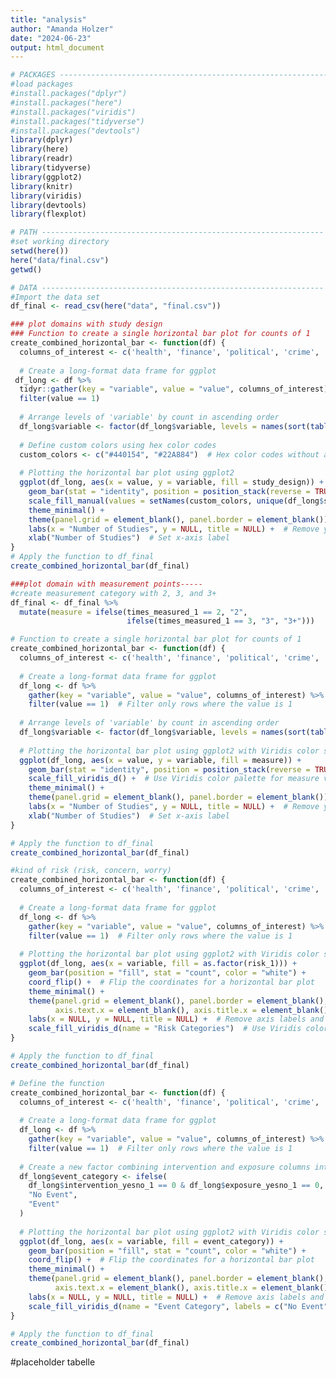 ```yaml
---
title: "analysis"
author: "Amanda Holzer"
date: "2024-06-23"
output: html_document
---
```


```r
# PACKAGES ---------------------------------------------------------------
#load packages 
#install.packages("dplyr")
#install.packages("here")
#install.packages("viridis")
#install.packages("tidyverse")
#install.packages("devtools")
library(dplyr)
library(here)
library(readr)
library(tidyverse)
library(ggplot2)
library(knitr)
library(viridis)
library(devtools)
library(flexplot)

# PATH ---------------------------------------------------------------
#set working directory
setwd(here())
here("data/final.csv")
getwd()

# DATA ---------------------------------------------------------------
#Import the data set
df_final <- read_csv(here("data", "final.csv"))
```

```r
### plot domains with study design
### Function to create a single horizontal bar plot for counts of 1
create_combined_horizontal_bar <- function(df) {
  columns_of_interest <- c('health', 'finance', 'political', 'crime', 'nature', 'nuclear', 'social')
  
  # Create a long-format data frame for ggplot
 df_long <- df %>%
  tidyr::gather(key = "variable", value = "value", columns_of_interest) %>%
  filter(value == 1)
  
  # Arrange levels of 'variable' by count in ascending order
  df_long$variable <- factor(df_long$variable, levels = names(sort(table(df_long$variable), decreasing = FALSE)))
  
  # Define custom colors using hex color codes
  custom_colors <- c("#440154", "#22A884")  # Hex color codes without alpha
  
  # Plotting the horizontal bar plot using ggplot2
  ggplot(df_long, aes(x = value, y = variable, fill = study_design)) +
    geom_bar(stat = "identity", position = position_stack(reverse = TRUE), color = NA) +  # Reverse the stacking order
    scale_fill_manual(values = setNames(custom_colors, unique(df_long$study_design))) +  # Apply custom colors to study_design levels
    theme_minimal() +
    theme(panel.grid = element_blank(), panel.border = element_blank()) +  # Remove grid lines and borders
    labs(x = "Number of Studies", y = NULL, title = NULL) +  # Remove y-axis label and title
    xlab("Number of Studies")  # Set x-axis label
}
# Apply the function to df_final
create_combined_horizontal_bar(df_final)
```



```r
###plot domain with measurement points-----
#create measurement category with 2, 3, and 3+
df_final <- df_final %>%
  mutate(measure = ifelse(times_measured_1 == 2, "2",
                          ifelse(times_measured_1 == 3, "3", "3+")))

# Function to create a single horizontal bar plot for counts of 1
create_combined_horizontal_bar <- function(df) {
  columns_of_interest <- c('health', 'finance', 'political', 'crime', 'nature', 'nuclear', 'social')
  
  # Create a long-format data frame for ggplot
  df_long <- df %>%
    gather(key = "variable", value = "value", columns_of_interest) %>%
    filter(value == 1)  # Filter only rows where the value is 1
  
  # Arrange levels of 'variable' by count in ascending order
  df_long$variable <- factor(df_long$variable, levels = names(sort(table(df_long$variable), decreasing = FALSE)))
  
  # Plotting the horizontal bar plot using ggplot2 with Viridis color scale
  ggplot(df_long, aes(x = value, y = variable, fill = measure)) +
    geom_bar(stat = "identity", position = position_stack(reverse = TRUE), color = NA) +  # Reverse the stacking order
    scale_fill_viridis_d() +  # Use Viridis color palette for measure variable
    theme_minimal() +
    theme(panel.grid = element_blank(), panel.border = element_blank()) +  # Remove grid lines and borders
    labs(x = "Number of Studies", y = NULL, title = NULL) +  # Remove y-axis label and title
    xlab("Number of Studies")  # Set x-axis label
}

# Apply the function to df_final
create_combined_horizontal_bar(df_final)


```



```r
#kind of risk (risk, concern, worry)
create_combined_horizontal_bar <- function(df) {
  columns_of_interest <- c('health', 'finance', 'political', 'crime', 'nature', 'nuclear', 'social')
  
  # Create a long-format data frame for ggplot
  df_long <- df %>%
    gather(key = "variable", value = "value", columns_of_interest) %>%
    filter(value == 1)  # Filter only rows where the value is 1
  
  # Plotting the horizontal bar plot using ggplot2 with Viridis color scale
  ggplot(df_long, aes(x = variable, fill = as.factor(risk_1))) +
    geom_bar(position = "fill", stat = "count", color = "white") +
    coord_flip() +  # Flip the coordinates for a horizontal bar plot
    theme_minimal() +
    theme(panel.grid = element_blank(), panel.border = element_blank(),
          axis.text.x = element_blank(), axis.title.x = element_blank()) +  # Remove x-axis labels and title
    labs(x = NULL, y = NULL, title = NULL) +  # Remove axis labels and change title
    scale_fill_viridis_d(name = "Risk Categories")  # Use Viridis color palette and customize legend title
}

# Apply the function to df_final
create_combined_horizontal_bar(df_final)
```




```r

# Define the function
create_combined_horizontal_bar <- function(df) {
  columns_of_interest <- c('health', 'finance', 'political', 'crime', 'nature', 'nuclear', 'social')
  
  # Create a long-format data frame for ggplot
  df_long <- df %>%
    gather(key = "variable", value = "value", columns_of_interest) %>%
    filter(value == 1)  # Filter only rows where the value is 1
  
  # Create a new factor combining intervention and exposure columns into "event" and "no event"
  df_long$event_category <- ifelse(
    df_long$intervention_yesno_1 == 0 & df_long$exposure_yesno_1 == 0, 
    "No Event", 
    "Event"
  )
  
  # Plotting the horizontal bar plot using ggplot2 with Viridis color scale
  ggplot(df_long, aes(x = variable, fill = event_category)) +
    geom_bar(position = "fill", stat = "count", color = "white") +
    coord_flip() +  # Flip the coordinates for a horizontal bar plot
    theme_minimal() +
    theme(panel.grid = element_blank(), panel.border = element_blank(),
          axis.text.x = element_blank(), axis.title.x = element_blank()) +  # Remove x-axis labels and title
    labs(x = NULL, y = NULL, title = NULL) +  # Remove axis labels and change title
    scale_fill_viridis_d(name = "Event Category", labels = c("No Event", "Event"))  # Use Viridis color palette and customize legend title
}

# Apply the function to df_final
create_combined_horizontal_bar(df_final)

```



#placeholder tabelle
```r

```

